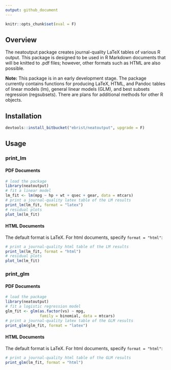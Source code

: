 ```yaml
---
output: github_document
---
```


```r
knitr::opts_chunk$set(eval = F)
```

## Overview

The neatoutput package creates journal-quality LaTeX tables of various R output. This package is designed to be used in R Markdown documents that will be knitted to .pdf files; however, other formats such as HTML are also possible. 

**Note:** This package is in an early development stage. The package currently contains functions for producing LaTeX, HTML, and Pandoc tables of linear models (lm), general linear models (GLM), and best subsets regression (regsubsets). There are plans for additional methods for other R objects.  

## Installation

```r
devtools::install_bitbucket("ebrist/neatoutput", upgrade = F)
```

## Usage

### print_lm

#### PDF Documents

```r
# load the package
library(neatoutput)
# fit a linear model
lm_fit <- lm(mpg ~ hp + wt + qsec + gear, data = mtcars) 
# print a journal-quality latex table of the LM results
print_lm(lm_fit, format = "latex")
# residual plots
plot_lm(lm_fit)
```

#### HTML Documents

The default format is LaTeX. For html documents, specify `format = "html"`:

```r
# print a journal-quality html table of the LM results
print_lm(lm_fit, format = "html")
# residual plots
plot_lm(lm_fit)
```

### print_glm

#### PDF Documents

```r
# load the package
library(neatoutput)
# fit a logistic regression model
glm_fit <- glm(as.factor(vs) ~ mpg, 
               family = binomial, data = mtcars) 
# print a journal-quality latex table of the GLM results
print_glm(glm_fit, format = "latex")
```

#### HTML Documents

The default format is LaTeX. For html documents, specify `format = "html"`:

```r
# print a journal-quality html table of the GLM results
print_glm(lm_fit, format = "html")
```





